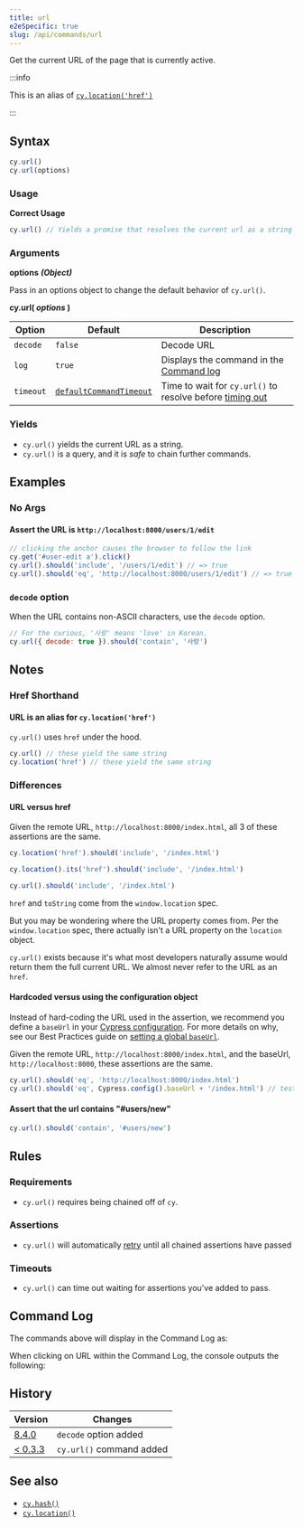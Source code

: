 ```yaml
---
title: url
e2eSpecific: true
slug: /api/commands/url
---
```


Get the current URL of the page that is currently active.

:::info

This is an alias of [`cy.location('href')`](/api/commands/location)

:::

## Syntax

```javascript
cy.url()
cy.url(options)
```

### Usage

**<Icon name="check-circle" color="green" /> Correct Usage**

```javascript
cy.url() // Yields a promise that resolves the current url as a string
```

### Arguments

**<Icon name="angle-right" /> options** **_(Object)_**

Pass in an options object to change the default behavior of `cy.url()`.

**cy.url( _options_ )**

| Option    | Default                                                              | Description                                                                              |
| --------- | -------------------------------------------------------------------- | ---------------------------------------------------------------------------------------- |
| `decode`  | `false`                                                              | Decode URL                                                                               |
| `log`     | `true`                                                               | Displays the command in the [Command log](/guides/core-concepts/cypress-app#Command-Log) |
| `timeout` | [`defaultCommandTimeout`](/guides/references/configuration#Timeouts) | Time to wait for `cy.url()` to resolve before [timing out](#Timeouts)                    |

### Yields [<Icon name="question-circle"/>](/guides/core-concepts/introduction-to-cypress#Subject-Management)

- `cy.url()` yields the current URL as a string.
- `cy.url()` is a query, and it is _safe_ to chain further commands.

## Examples

### No Args

#### Assert the URL is `http://localhost:8000/users/1/edit`

```javascript
// clicking the anchor causes the browser to follow the link
cy.get('#user-edit a').click()
cy.url().should('include', '/users/1/edit') // => true
cy.url().should('eq', 'http://localhost:8000/users/1/edit') // => true
```

### `decode` option

When the URL contains non-ASCII characters, use the `decode` option.

```javascript
// For the curious, '사랑' means 'love' in Korean.
cy.url({ decode: true }).should('contain', '사랑')
```

## Notes

### Href Shorthand

#### URL is an alias for `cy.location('href')`

`cy.url()` uses `href` under the hood.

```javascript
cy.url() // these yield the same string
cy.location('href') // these yield the same string
```

### Differences

#### URL versus href

Given the remote URL, `http://localhost:8000/index.html`, all 3 of these
assertions are the same.

```javascript
cy.location('href').should('include', '/index.html')

cy.location().its('href').should('include', '/index.html')

cy.url().should('include', '/index.html')
```

`href` and `toString` come from the `window.location` spec.

But you may be wondering where the URL property comes from. Per the
`window.location` spec, there actually isn't a URL property on the `location`
object.

`cy.url()` exists because it's what most developers naturally assume would
return them the full current URL. We almost never refer to the URL as an `href`.

#### Hardcoded versus using the configuration object

Instead of hard-coding the URL used in the assertion, we recommend you define a
`baseUrl` in your [Cypress configuration](/guides/references/configuration). For
more details on why, see our Best Practices guide on
[setting a global `baseUrl`](/guides/references/best-practices#Setting-a-global-baseUrl).

Given the remote URL, `http://localhost:8000/index.html`, and the baseUrl,
`http://localhost:8000`, these assertions are the same.

```javascript
cy.url().should('eq', 'http://localhost:8000/index.html')
cy.url().should('eq', Cypress.config().baseUrl + '/index.html') // tests won't fail in case the port changes
```

#### Assert that the url contains "#users/new"

```javascript
cy.url().should('contain', '#users/new')
```

## Rules

### Requirements [<Icon name="question-circle"/>](/guides/core-concepts/introduction-to-cypress#Chains-of-Commands)

- `cy.url()` requires being chained off of `cy`.

### Assertions [<Icon name="question-circle"/>](/guides/core-concepts/introduction-to-cypress#Assertions)

- `cy.url()` will automatically [retry](/guides/core-concepts/retry-ability)
  until all chained assertions have passed

### Timeouts [<Icon name="question-circle"/>](/guides/core-concepts/introduction-to-cypress#Timeouts)

- `cy.url()` can time out waiting for assertions you've added to pass.

## Command Log

The commands above will display in the Command Log as:

<DocsImage
  src="/img/api/url/test-url-of-website-or-web-application.png"
  alt="Command Log url"
/>

When clicking on URL within the Command Log, the console outputs the following:

<DocsImage
  src="/img/api/url/console-log-of-browser-url-string.png"
  alt="Console Log url"
/>

## History

| Version                                       | Changes                  |
| --------------------------------------------- | ------------------------ |
| [8.4.0](/guides/references/changelog#8-4-0)   | `decode` option added    |
| [< 0.3.3](/guides/references/changelog#0-3-3) | `cy.url()` command added |

## See also

- [`cy.hash()`](/api/commands/hash)
- [`cy.location()`](/api/commands/location)
